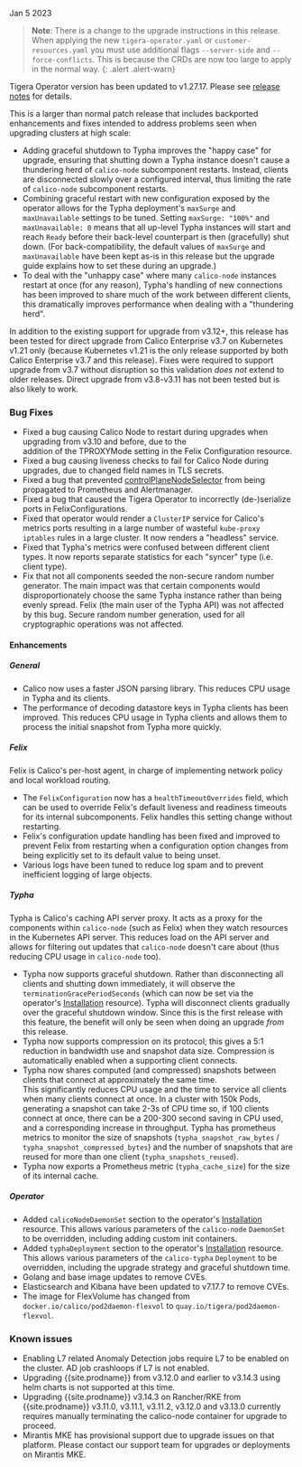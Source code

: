 Jan 5 2023

>**Note**: There is a change to the upgrade instructions in this release.  When applying the new `tigera-operator.yaml`
> or `customer-resources.yaml` you must use additional flags `--server-side` and `--force-conflicts`.  This is because
> the CRDs are now too large to apply in the normal way.
{: .alert .alert-warn}

Tigera Operator version has been updated to v1.27.17. Please see [release notes](https://github.com/tigera/operator/releases/tag/v1.27.17) for details.

This is a larger than normal patch release that includes backported enhancements and fixes intended to address problems seen 
when upgrading clusters at high scale:

* Adding graceful shutdown to Typha improves the "happy case" for upgrade, ensuring that shutting down a Typha instance 
  doesn't cause a thundering herd of `calico-node` subcomponent restarts.  Instead, clients are disconnected slowly over a 
  configured interval, thus limiting the rate of `calico-node` subcomponent restarts.
* Combining graceful restart with new configuration exposed by the operator allows for the Typha deployment's `maxSurge`
  and `maxUnavailable` settings to be tuned.  Setting `maxSurge: "100%"` and `maxUnavailable: 0` means that all up-level
  Typha instances will start and reach `Ready` before their back-level counterpart is then (gracefully) shut down.
  (For back-compatibility, the default values of `maxSurge` and `maxUnavailable` have been kept as-is in this release
  but the upgrade guide explains how to set these during an upgrade.)
* To deal with the "unhappy case" where many `calico-node` instances restart at once (for any reason), Typha's handling
  of new connections has been improved to share much of the work between different clients, this dramatically improves
  performance when dealing with a "thundering herd".

In addition to the existing support for upgrade from v3.12+, this release has been tested for direct upgrade from 
Calico Enterprise v3.7 on Kubernetes v1.21 only (because Kubernetes v1.21 is the only release supported by both 
Calico Enterprise v3.7 and this release).  Fixes were required to support upgrade from v3.7 without disruption
so this validation _does not_ extend to older releases.  Direct upgrade from v3.8-v3.11 has not been tested but
is also likely to work.

### Bug Fixes

- Fixed a bug causing Calico Node to restart during upgrades when upgrading from v3.10 and before, due to the  
  addition of the TPROXYMode setting in the Felix Configuration resource.
- Fixed a bug causing liveness checks to fail for Calico Node during upgrades, due to changed field names in TLS secrets.
- Fixed a bug that prevented [controlPlaneNodeSelector]({{site.baseurl}}/reference/installation/api#operator.tigera.io/v1.InstallationSpec) 
  from being propagated to Prometheus and Alertmanager.
- Fixed a bug that caused the Tigera Operator to incorrectly (de-)serialize ports in FelixConfigurations.
- Fixed that operator would render a `ClusterIP` service for Calico's metrics ports resulting in a large number of
  wasteful `kube-proxy` `iptables` rules in a large cluster.  It now renders a "headless" service.
- Fixed that Typha's metrics were confused between different client types.  It now reports separate statistics for
  each "syncer" type (i.e. client type).
- Fix that not all components seeded the non-secure random number generator.  The main impact was that certain 
  components would disproportionately choose the same Typha instance rather than being evenly spread.  Felix 
  (the main user of the Typha API) was not affected by this bug.  Secure random number generation, used for all 
  cryptographic operations was not affected.

#### Enhancements 

##### General

- Calico now uses a faster JSON parsing library.  This reduces CPU usage in Typha and its clients.
- The performance of decoding datastore keys in Typha clients has been improved.  This reduces CPU usage in
  Typha clients and allows them to process the initial snapshot from Typha more quickly. 

##### Felix

Felix is Calico's per-host agent, in charge of implementing network policy and local workload routing.

- The `FelixConfiguration` now has a `healthTimeoutOverrides` field, which can be used to override Felix's default
  liveness and readiness timeouts for its internal subcomponents.  Felix handles this setting change without restarting.
- Felix's configuration update handling has been fixed and improved to prevent Felix from restarting when a configuration
  option changes from being explicitly set to its default value to being unset.
- Various logs have been tuned to reduce log spam and to prevent inefficient logging of large objects.

##### Typha

Typha is Calico's caching API server proxy.  It acts as a proxy for the components within `calico-node` (such as 
Felix) when they watch resources in the Kubernetes API server.  This reduces load on the API server and allows for
filtering out updates that `calico-node` doesn't care about (thus reducing CPU usage in `calico-node` too).

- Typha now supports graceful shutdown.  Rather than disconnecting all clients and
  shutting down immediately, it will observe the `terminationGracePeriodSeconds` (which can now be set via the 
  operator's [Installation]({{site.baseurl}}/reference/installation/api#operator.tigera.io/v1.InstallationSpec)
  resource).  Typha will disconnect clients gradually over the graceful shutdown window.  Since this is the first
  release with this feature, the benefit will only be seen when doing an upgrade _from_ this release.
- Typha now supports compression on its protocol; this gives a 5:1 reduction in bandwidth use and snapshot data size.
  Compression is automatically enabled when a supporting client connects.
- Typha now shares computed (and compressed) snapshots between clients that connect at approximately the same time.  
  This significantly reduces CPU usage and the time to service all clients when many clients connect at once.  In a
  cluster with 150k Pods, generating a snapshot can take 2-3s of CPU time so, if 100 clients connect at once, there 
  can be a 200-300 second saving in CPU used, and a corresponding increase in throughput. Typha has prometheus metrics to
  monitor the size of snapshots (`typha_snapshot_raw_bytes` / `typha_snapshot_compressed_bytes`) and the number of 
  snapshots that are reused for more than one client (`typha_snapshots_reused`).
- Typha now exports a Prometheus metric (`typha_cache_size`) for the size of its internal cache.

##### Operator

- Added `calicoNodeDaemonSet` section to the operator's [Installation]({{site.baseurl}}/reference/installation/api#operator.tigera.io/v1.InstallationSpec) 
  resource.  This allows various parameters of the `calico-node` `DaemonSet` to be overridden, including adding custom init containers.
- Added `typhaDeployment` section to the operator's [Installation]({{site.baseurl}}/reference/installation/api#operator.tigera.io/v1.InstallationSpec) 
  resource.  This allows various parameters of the `calico-typha` `Deployment` to be overridden, including the upgrade strategy and
  graceful shutdown time.
- Golang and base image updates to remove CVEs.
- Elasticsearch and Kibana have been updated to v7.17.7 to remove CVEs.
- The image for FlexVolume has changed from `docker.io/calico/pod2daemon-flexvol` to `quay.io/tigera/pod2daemon-flexvol`.

### Known issues
- Enabling L7 related Anomaly Detection jobs require L7 to be enabled on the cluster. AD job crashloops if L7 is not enabled.
- Upgrading {{site.prodname}} from v3.12.0 and earlier to v3.14.3 using helm charts is not supported at this time.
- Upgrading {{site.prodname}} v3.14.3 on Rancher/RKE from {{site.prodname}} v3.11.0, v3.11.1, v3.11.2, v3.12.0 and v3.13.0 currently requires manually terminating the calico-node container for upgrade to proceed.
- Mirantis MKE has provisional support due to upgrade issues on that platform. Please contact our support team for upgrades or deployments on Mirantis MKE.

